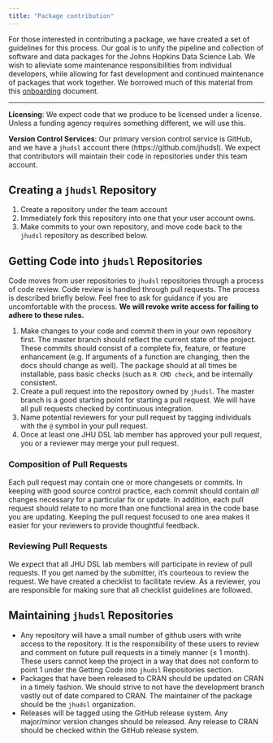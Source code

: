 ```yaml
---
title: "Package contribution"
---
```


For those interested in contributing a package, we have created a set of guidelines for this process.
Our goal is to unify the pipeline and collection of software and data packages for the Johns Hopkins Data Science Lab. 
We wish to alleviate some maintenance responsibilities from individual developers, while allowing for fast development and continued maintenance of packages that work together. We borrowed much of this material from this [onboarding](https://github.com/greenelab/onboarding/blob/master/onboarding.md) document.

----

**Licensing**: We expect code that we produce to be licensed under a <add here> license. Unless a funding agency requires something different, we will use this. 

**Version Control Services**: Our primary version control service is GitHub, and we have a `jhudsl` account there (https://github.com/jhudsl). We expect that contributors will maintain their code in repositories under this team account. 

## Creating a `jhudsl` Repository

1. Create a repository under the team account
2. Immediately fork this repository into one that your user account owns.
3. Make commits to your own repository, and move code back to the `jhudsl` repository as described below.

## Getting Code into `jhudsl` Repositories

Code moves from user repositories to `jhudsl` repositories through a process of code review.
Code review is handled through pull requests.
The process is described briefly below.
Feel free to ask for guidance if you are uncomfortable with the process.
**We will revoke write access for failing to adhere to these rules.**

1. Make changes to your code and commit them in your own repository first. The master branch should reflect the current state of the project. These commits should consist of a complete fix, feature, or feature enhancement (e.g. If arguments of a function are changing, then the docs should change as well). The package should at all times be installable, pass basic checks (such as `R CMD check`, and be internally consistent. 
2. Create a pull request into the repository owned by `jhudsl`. The master branch is a good starting point for starting a pull request. We will have all pull requests checked by continuous integration.
3. Name potential reviewers for your pull request by tagging individuals with the `@` symbol in your pull request. 
4. Once at least one JHU DSL lab member has approved your pull request, you or a reviewer may merge your pull request.

### Composition of Pull Requests

Each pull request may contain one or more changesets or commits.
In keeping with good source control practice, each commit should contain *all* changes necessary for a particular fix or update.
In addition, each pull request should relate to no more than one functional area in the code base you are updating.
Keeping the pull request focused to one area makes it easier for your reviewers to provide thoughtful feedback.

### Reviewing Pull Requests

We expect that all JHU DSL lab members will participate in review of pull requests.
If you get named by the submitter, it's courteous to review the request.
We have created a checklist to facilitate review.
As a reviewer, you are responsible for making sure that all checklist guidelines are followed.

## Maintaining `jhudsl` Repositories

- Any repository will have a small number of github users with write access to the repository. It is the responsibility of these users to review and comment on future pull requests in a timely manner (≤ 1 month). These users cannot keep the project in a way that does not conform to point 1 under the Getting Code into `jhudsl` Repositories section.
- Packages that have been released to CRAN should be updated on CRAN in a timely fashion. We should strive to not have the development branch vastly out of date compared to CRAN. The maintainer of the package should be the `jhudsl` organization.
- Releases will be tagged using the GitHub release system. Any major/minor version changes should be released. Any release to CRAN should be checked within the GitHub release system. 







